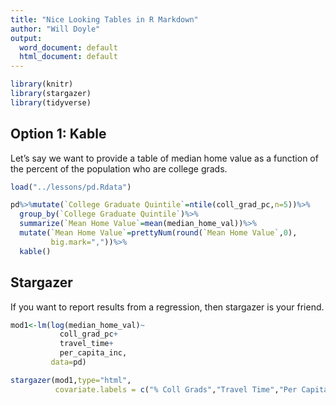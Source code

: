 ```yaml
---
title: "Nice Looking Tables in R Markdown"
author: "Will Doyle"
output:
  word_document: default
  html_document: default
---
```


```r
library(knitr)
library(stargazer)
library(tidyverse)
```


## Option 1: Kable
Let's say we want to provide a table of median home value as a function of the percent of the population who are college grads. 
```r
load("../lessons/pd.Rdata")

pd%>%mutate(`College Graduate Quintile`=ntile(coll_grad_pc,n=5))%>%
  group_by(`College Graduate Quintile`)%>%
  summarize(`Mean Home Value`=mean(median_home_val))%>%
  mutate(`Mean Home Value`=prettyNum(round(`Mean Home Value`,0),
         big.mark=","))%>%
  kable()
```

## Stargazer
If you want to report results from a regression, then stargazer is your friend.
```r

mod1<-lm(log(median_home_val)~
           coll_grad_pc+
           travel_time+
           per_capita_inc, 
         data=pd)

stargazer(mod1,type="html",
          covariate.labels = c("% Coll Grads","Travel Time","Per Capita Income") )
```


